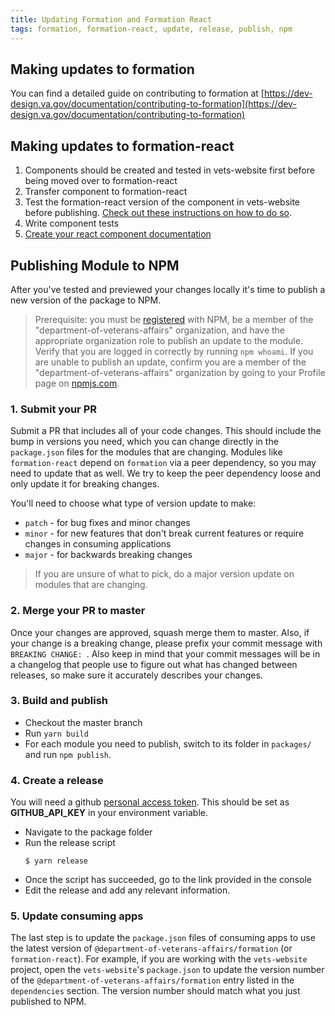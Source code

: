 ```yaml
---
title: Updating Formation and Formation React
tags: formation, formation-react, update, release, publish, npm
---
```


## Making updates to formation
You can find a detailed guide on contributing to formation at [https://dev-design.va.gov/documentation/contributing-to-formation](https://dev-design.va.gov/documentation/contributing-to-formation)

## Making updates to formation-react
1. Components should be created and tested in vets-website first before being moved over to formation-react
2. Transfer component to formation-react
3. Test the formation-react version of the component in vets-website before publishing. [Check out these instructions on how to do so](./previewing-changes).
4. Write component tests
5. [Create your react component documentation](/documentation-guide/doc-page)

## Publishing Module to NPM

After you've tested and previewed your changes locally it's time to publish a new version of the package to NPM.

> Prerequisite: you must be [registered](https://docs.npmjs.com/getting-started/publishing-npm-packages) with NPM, be a member of the "department-of-veterans-affairs" organization, and have the appropriate organization role to publish an update to the module. Verify that you are logged in correctly by running `npm whoami`. If you are unable to publish an update, confirm you are a member of the "department-of-veterans-affairs" organization by going to your Profile page on [npmjs.com](https://www.npmjs.com).

### 1. Submit your PR

Submit a PR that includes all of your code changes. This should include the bump in versions you need, which you can change directly in the `package.json` files for the modules that are changing. Modules like `formation-react` depend on `formation` via a peer dependency, so you may need to update that as well. We try to keep the peer dependency loose and only update it for breaking changes.

You'll need to choose what type of version update to make:

- `patch` - for bug fixes and minor changes
- `minor` - for new features that don't break current features or require changes in consuming applications
- `major` - for backwards breaking changes

> If you are unsure of what to pick, do a major version update on modules that are changing.

### 2. Merge your PR to master

Once your changes are approved, squash merge them to master. Also, if your change is a breaking change, please prefix your commit message with `BREAKING CHANGE: `. Also keep in mind that your commit messages will be in a changelog that people use to figure out what has changed between releases, so make sure it accurately describes your changes.

### 3. Build and publish

* Checkout the master branch
* Run `yarn build`
* For each module you need to publish, switch to its folder in `packages/` and run `npm publish`.

### 4. Create a release
You will need a github [personal access token](https://help.github.com/en/articles/creating-a-personal-access-token-for-the-command-line).
This should be set as **GITHUB_API_KEY** in your environment variable.
- Navigate to the package folder
- Run the release script
    ```
    $ yarn release
    ```
- Once the script has succeeded, go to the link provided in the console
- Edit the release and add any relevant information.

### 5. Update consuming apps

The last step is to update the `package.json` files of consuming apps to use the latest version of `@department-of-veterans-affairs/formation` (or `formation-react`). For example, if you are working with the `vets-website` project, open the `vets-website`'s `package.json` to update the version number of the `@department-of-veterans-affairs/formation` entry listed in the `dependencies` section. The version number should match what you just published to NPM.
